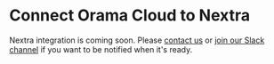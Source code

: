# Connect Orama Cloud to Nextra

Nextra integration is coming soon. Please [contact us](mailto:info@oramasearch.com) or [join our Slack channel](https://orama.to/slack) if you want to be notified when it's ready.
